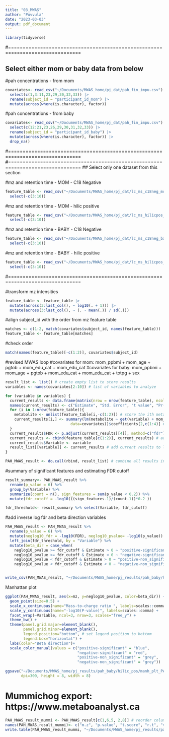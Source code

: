 ```yaml
---
title: "03_MWAS"
author: "Puvvula"
date: "2023-03-03"
output: pdf_document
---
```


```r
library(tidyverse)
```

#===============================================================================

## Select either mom or baby data from below

#pah concentrations - from mom
```r
covariates<- read_csv("~/Documents/MWAS_home/pj_dat/pah_fin_impu.csv") |>
  select(c(1,3:11,23,29,30,32,33)) |>
  rename(subject_id = "participant_id_mom") |>
  mutate(across(where(is.character), factor))
```

#pah concentrations - from baby
```r
covariates<- read_csv("~/Documents/MWAS_home/pj_dat/pah_fin_impu.csv") |>
  select(c(12:21,23,26,29,30,31,32,33)) |>
  rename(subject_id = "participant_id_baby") |>
  mutate(across(where(is.character), factor)) |>
  drop_na()
```

#===============================================================================
#===============================================================================
## Select only one dataset from this section

#mz and retention time - MOM - C18 Negative
```r
feature_table <- read_csv("~/Documents/MWAS_home/pj_dat/lc_ms_c18neg_mom.csv") |>
  select(-c(3:10))
```

#mz and retention time - MOM - hilic positive
```r
feature_table <- read_csv("~/Documents/MWAS_home/pj_dat/lc_ms_hilicpos_mom.csv") |>
  select(-c(3:10))
```

#mz and retention time - BABY - C18 Negative
```r
feature_table <- read_csv("~/Documents/MWAS_home/pj_dat/lc_ms_c18neg_baby.csv") |>
  select(-c(3:10))
```

#mz and retention time - BABY - hilic positive
```r
feature_table <- read_csv("~/Documents/MWAS_home/pj_dat/lc_ms_hilicpos_baby.csv") |>
  select(-c(3:10))
```


#===============================================================================

#transform mz intensities 
```r
feature_table <- feature_table |>
  mutate(across(3:last_col(), ~ log10(. + 1))) |>
  mutate(across(3:last_col(), ~ (. - mean(.)) / sd(.)))
```

#align subject_id with the order from mz feature table
```r
matches <- c(1:2, match(covariates$subject_id, names(feature_table))) 
feature_table <- feature_table[matches]
```

#check order
```r
match(names(feature_table)[-c(1:2)], covariates$subject_id)
```

#revised MWAS loop
#covariates for mom: mom_ppbmi + mom_age + pgtob + mom_edu_cat + mom_edu_cat
#covariates for baby: mom_ppbmi + mom_age + pgtob + mom_edu_cat + mom_edu_cat + totpg + sex
```r
result_list <- list() # create empty list to store results
variables <- names(covariates[2:10]) # list of variables to analyze

for (variable in variables) {
  current_results <- data.frame(matrix(nrow = nrow(feature_table), ncol = 4)) # create a new data frame for each variable
  names(current_results) <- c("Estimate", "Std. Error", "t value", "Pr(>|t|)")
  for (i in 1:nrow(feature_table)){
    metabolite <- unlist(feature_table[i,-c(1:2)]) # store the ith metabolite in new vector
    current_results[i,] <- summary(lm(metabolite ~ get(variable) + mom_ppbmi + mom_age + pgtob + mom_edu_cat + mom_edu_cat + totpg + sex,
                             data=covariates))$coefficients[2,c(1:4)] # store regression results for ith metabolite
  }
  current_results$FDR <- p.adjust(current_results[[4]], method=c("fdr")) # fdr adjustment
  current_results <- cbind(feature_table[c(1:2)], current_results) # add mz and time
  current_results$Variable <- variable
  result_list[[variable]] <- current_results # add current results to list
}

PAH_MWAS_result <- do.call(rbind, result_list) # combine all results into one data frame
```

#summary of significant features and estimating  FDR cutoff
```r
result_summary<- PAH_MWAS_result %>%
  rename(p_value = 6) %>% 
  group_by(Variable) %>% 
  summarize(count = n(), sign_features = sum(p_value < 0.2)) %>%
  mutate(fdr_cutoff = -log10(((sign_features-1)/(count-1))*0.2 ))

fdr_threshold<- result_summary %>% select(Variable, fdr_cutoff)
```

#add inverse log fdr and beta direction variables
```r
PAH_MWAS_result <- PAH_MWAS_result %>%
  rename(p_value = 6) %>%
  mutate(neglog10_fdr = -log10(FDR), neglog10_pvalue= -log10(p_value)) %>%
  left_join(fdr_threshold, by = "Variable") %>%
  mutate(beta_dir = case_when(
    neglog10_pvalue >= fdr_cutoff & Estimate > 0 ~ "positive-significant",
    neglog10_pvalue >= fdr_cutoff & Estimate < 0 ~ "negative-significant",
    neglog10_pvalue < fdr_cutoff & Estimate > 0 ~ "positive-non_significant",
    neglog10_pvalue < fdr_cutoff & Estimate < 0 ~ "negative-non_significant"))


write_csv(PAH_MWAS_result, "~/Documents/MWAS_home/pj_results/pah_baby/hilic_pos/mwas_pah_hilic_pos_baby.csv")
```


Manhattan plot
```r
ggplot(PAH_MWAS_result, aes(x=mz, y=neglog10_pvalue, color=beta_dir)) +
  geom_point(size=0.5) +
  scale_x_continuous(name="Mass-to-charge ratio ", labels=scales::comma) +
  scale_y_continuous(name="-log10(P-value)", labels=scales::comma) +
  facet_wrap(~Variable, ncol=3, nrow=3, scales="free_y") +
  theme_bw() +
  theme(panel.grid.major=element_blank(),
        panel.grid.minor=element_blank(),
        legend.position="bottom", # set legend position to bottom
        legend.box="horizontal") + 
  labs(color="Beta direction")+
  scale_color_manual(values = c("positive-significant" = "blue",
                                "negative-significant" = "red",
                                "positive-non_significant" = "grey",
                                "negative-non_significant" = "grey"))

ggsave("~/Documents/MWAS_home/pj_results/pah_baby/hilic_pos/manh_plt_PAH_baby.tiff",
       dpi=300, height = 8, width = 8)
```

# Mummichog export: https://www.metaboanalyst.ca
```r
PAH_MWAS_result_mummi <- PAH_MWAS_result[c(1,6,5, 2,8)] # reorder columns
names(PAH_MWAS_result_mummi)<- c("m.z", "p.value", "t.score", "r.t", "variable")
write.table(PAH_MWAS_result_mummi, "~/Documents/MWAS_home/pj_results/pah_baby/hilic_pos/PAH_MWAS_result_mummi.txt", sep="\t", row.names=F)
```

